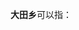 '''大田乡'''可以指：
{{PRC admin/disambig|33/07/23/200/000|35/04/29/202/000|36/07/21/204/000|51/18/23/200/000|52/23/24/201/000}}
{{disambig|cat=三字中国乡名消歧义}}